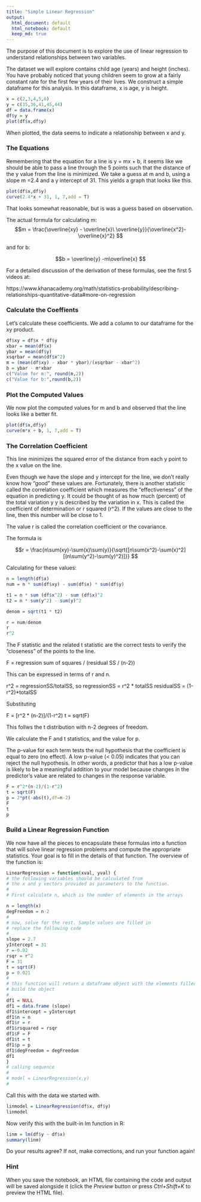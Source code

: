 ```yaml
---
title: "Simple Linear Regression"
output:
  html_document: default
  html_notebook: default
  keep_md: true
---
```


The purpose of this document is to explore the use of linear regression to understand relationships between two variables. 

The dataset we will explore contains child age (years) and height (inches). You have probably noticed that young children seem to grow at a fairly constant rate for the first few years of their lives. We construct a simple dataframe for this analysis. In this dataframe, x is age, y is height.

```r
x = c(2,3,4,5,6)
y = c(35,36,41,45,44)
df = data.frame(x)
df$y = y
plot(df$x,df$y) 
```

When plotted, the data seems to indicate a relationship between x and y.

### The Equations

Remembering that the equation for a line is y = mx + b, it seems like we should be able to pass a line through the 5 points such that the distance of the y value from the line is minimized. We take a guess at m and b, using a slope m =2.4 and a y intercept of 31. This yields a graph that looks like this.

```r
plot(df$x,df$y) 
curve(2.4*x + 31, 1, 7,add = T)
```

That looks somewhat reasonable, but is was a guess based on observation.

The actual formula for calculating m:
$$m = \frac{\overline{xy} - \overline{x}\ \overline{y}}{\overline{x^2}-\overline{x}^2}
$$

and for b:

 $$b = \overline{y} -m\overline{x} $$

For a detailed discussion of the derivation of these formulas, see the first 5 videos at:

https://www.khanacademy.org/math/statistics-probability/describing-relationships-quantitative-data#more-on-regression

### Calculate the Coeffients

Let's calculate these coefficients. We add a column to our dataframe for the xy product.

```r
df$xy = df$x * df$y
xbar = mean(df$x)
ybar = mean(df$y)
xsqrbar = mean(df$x^2)
m = (mean(df$xy) - xbar * ybar)/(xsqrbar - xbar^2)
b = ybar - m*xbar
c("Value for m:", round(m,2))
c("Value for b:",round(b,2))
```
### Plot the Computed Values

We now plot the computed values for m and b and observed that the line looks like a better fit.

```r
plot(df$x,df$y) 
curve(m*x + b, 1, 7,add = T)
```

### The Correlation Coefficient

This line minimizes the squared error of the distance from each y point to the x value on the line.

Even though we have the slope and y intercept for the line, we don't really know how "good" these values are. Fortunately, there is another statistic called the correlation coefficient which measures the "effectiveness" of the equation in predicting y. It could be thought of as how much (percent) of the total variation y y is described by the variation in x. This is called the coefficient of determination or r squared (r^2). If the values are close to the line, then this number will be close to 1. 

The value r is called the correlation coefficient or the covariance. 

The formula is 

$$r = \frac{n\sum(xy)-\sum(x)\sum(y)}{\sqrt{[n\sum(x^2)-\sum(x)^2] [(n\sum(y^2)-\sum(y)^2)]}} $$

Calculating for these values:    

```r
n = length(df$x)
num = n * sum(df$xy) - sum(df$x) * sum(df$y)

t1 = n * sum (df$x^2) - sum (df$x)^2 
t2 = n * sum(y^2) - sum(y)^2

denom = sqrt(t1 * t2)

r = num/denom
r
r^2
```
The F statistic and the related t statistic are the correct tests to verify the "closeness" of the points to the line.

F = regression sum of squares / (residual SS / (n-2))

This can be expressed in terms of r and n.

r^2 = regressionSS/totalSS, so
regressionSS = r^2 * totalSS
residualSS = (1-r^2)*totalSS

Substituting

F = [r^2 * (n-2)]/(1-r^2)
t = sqrt(F)

This follws the t distribution with n-2 degrees of freedom.

We calculate the F and t statistics, and the value for p. 

The p-value for each term tests the null hypothesis that the coefficient is equal to zero (no effect). A low p-value (< 0.05) indicates that you can reject the null hypothesis. In other words, a predictor that has a low p-value is likely to be a meaningful addition to your model because changes in the predictor's value are related to changes in the response variable.

```r
F = r^2*(n-2)/(1-r^2)
t = sqrt(F)
p = 2*pt(-abs(t),df=n-2)
F
t
p
```

### Build a Linear Regression Function

We now have all the pieces to encapsulate these formulas into a function that will solve linear regression problems and compute the appropriate statistics. Your goal is to fill in the details of that function. The overview of the function is:
```r

LinearRegression = function(xval, yval) {
# the following variables should be calculated from
# the x and y vectors provided as parameters to the function.
#
# First calculate n, which is the number of elements in the arrays

n = length(x)
degFreedom = n-2
#
# now, solve for the rest. Sample values are filled in
# replace the following code
#
slope = 2.7
yIntercept = 31
r =-0.92
rsqr = r^2
F = 31
t = sqrt(F)
p = 0.021
#
# this function will return a dataframe object with the elements filled in
# build the object
#
df1 = NULL
df1 = data.frame (slope)  
df1$intercept = yIntercept
df1$n = n
df1$r = r
df1$rsquared = rsqr
df1$F = F
df1$t = t
df1$p = p
df1$degFreedom = degFreedom
df1    
}
# calling sequence
#
# model = LinearRegression(x,y)
#
```
Call this with the data we started with.

```r

linmodel = LinearRegression(df$x, df$y)
linmodel

```


Now verify this with the built-in lm function in R:
    
```r

linm = lm(df$y ~ df$x)
summary(linm)

```
Do your results agree? If not, make corrections, and run your function again!

### Hint 

When you save the notebook, an HTML file containing the code and output will be saved alongside it (click the *Preview* button or press *Ctrl+Shift+K* to preview the HTML file).
